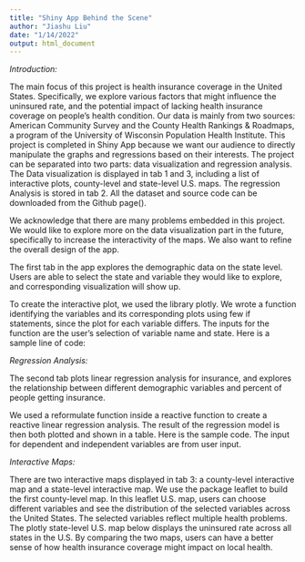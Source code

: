 ```yaml
---
title: "Shiny App Behind the Scene"
author: "Jiashu Liu"
date: "1/14/2022"
output: html_document
---
```


*Introduction:*

The main focus of this project is health insurance coverage in the United States. Specifically, we explore various factors that might influence the uninsured rate, and the potential impact of lacking health insurance coverage on people’s health condition. Our data is mainly from two sources: American Community Survey and the County Health Rankings & Roadmaps, a program of the University of Wisconsin Population Health Institute. This project is completed in Shiny App because we want our audience to directly manipulate the graphs and regressions based on their interests.  The project can be separated into two parts: data visualization and regression analysis. The Data visualization is displayed in tab 1 and 3,  including a list of interactive plots, county-level and state-level U.S. maps. The regression Analysis is stored in tab 2. All the dataset and source code can be downloaded from the Github page(). 

We acknowledge that there are many problems embedded in this project. We would like to explore more on the data visualization part in the future, specifically to increase the interactivity of the maps. We also want to refine the overall design of the app. 

The first tab in the app explores the demographic data on the state level. Users are able to select the state and variable they would like to explore, and corresponding visualization will show up. 

To create the interactive plot, we used the library plotly. We wrote a function identifying the variables and its corresponding plots using few if statements, since the plot for each variable differs. The inputs for the function are the user's selection of variable name and state. Here is a sample line of code:


*Regression Analysis:*

The second tab plots linear regression analysis for insurance, and explores the relationship between different demographic variables and percent of people getting insurance.

We used a reformulate function inside a reactive function to create a reactive linear regression analysis. The result of the regression model is then both plotted and shown in a table. Here is the sample code. The input for dependent and independent variables are from user input. 



*Interactive Maps:*

There are two interactive maps displayed in tab 3: a county-level interactive map and a state-level interactive map. We use the package leaflet to build the first county-level map. In this leaflet U.S. map,  users can choose different variables and see the distribution of the selected variables across the United States. The selected variables reflect multiple health problems. The plotly state-level U.S. map below displays the uninsured rate across all states in the U.S. By comparing the two maps, users can have a better sense of how health insurance coverage might impact on local health. 



